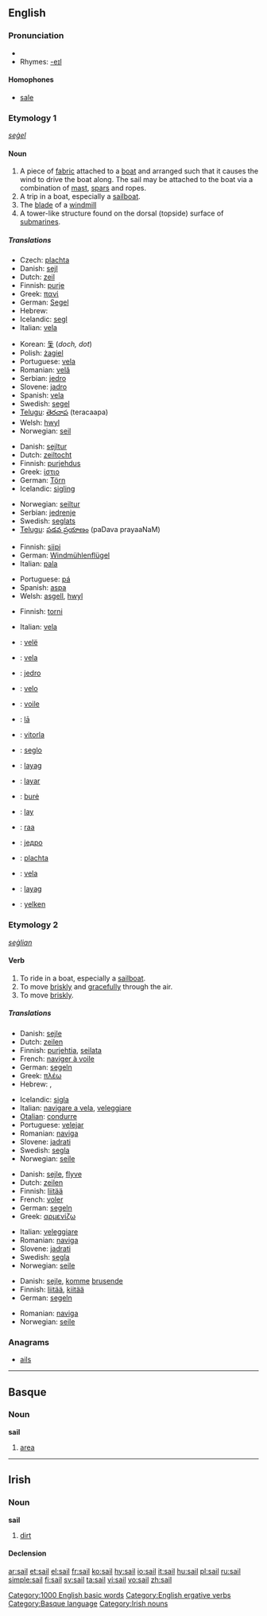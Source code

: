 {{wikipedia}}
{{see|Sail}}
==English==

===Pronunciation===
*{{audio|en-us-sail.ogg|Audio (US)}}
*Rhymes: [[Rhymes:English:-eɪl|-eɪl]]

====Homophones====
*[[sale]]

===Etymology 1===
{{OE.}} ''[[seġel]]''

====Noun====
{{en-noun}}

# A piece of [[fabric]] attached to a [[boat]] and arranged such that it causes the wind to drive the boat along.  The sail may be attached to the boat via a combination of [[mast]], [[spar]]s and ropes.
# A trip in a boat, especially a [[sailboat]].
# The [[blade]] of a [[windmill]]
# A tower-like structure found on the dorsal (topside) surface of [[submarine]]s.

=====Translations=====
{{trans-top|a piece of fabric attached to a boat}}
*Czech: [[plachta]] {{f}}
*Danish: [[sejl]] {{n}}
*Dutch: [[zeil]] {{n}}
*Finnish: [[purje]]
*Greek: [[πανί]] {{n}}
*German: [[Segel]] {{n}}
*Hebrew: {{he-translation|מפרש|mifrás}} {{m}}
*Icelandic: [[segl]] {{n}}
*Italian: [[vela]] {{f}}
{{trans-mid}}
*Korean: [[돛]] (''doch, dot'')
*Polish: [[żagiel]] {{m}}
*Portuguese: [[vela]] {{f}}
*Romanian: [[velă]] {{f}}
*Serbian: [[jedro]] {{n}}
*Slovene: [[jadro]] {{n}}
*Spanish: [[vela]] {{f}}
*Swedish: [[segel]] {{n}}
*[[Telugu]]: [[తెరచాప]] (teracaapa)
*Welsh: [[hwyl]]
*Norwegian: [[seil]]
{{trans-bottom}}

{{trans-top|a trip in a boat}}
*Danish: [[sejltur]] {{c}}
*Dutch: [[zeiltocht]] {{f}}
*Finnish: [[purjehdus]]
*Greek: [[ίστιο]] {{n}}
*German: [[Törn]] {{m}}
*Icelandic: [[sigling]] {{f}}
{{trans-mid}}
*Norwegian: [[seiltur]]
*Serbian: [[jedrenje]]
*Swedish: [[seglats]] {{c}}
*[[Telugu]]: [[పడవ ప్రయాణం]] (paDava prayaaNaM)
{{trans-bottom}}

{{trans-top|the blade of a windmill}}
*Finnish: [[siipi]]
*German: [[Windmühlenflügel]] {{m}}
*Italian: [[pala]]
{{trans-mid}}
*Portuguese: [[pá]] {{f}}
*Spanish: [[aspa]] {{f}}
*Welsh: [[asgell]], [[hwyl]]
{{trans-bottom}}

{{trans-top|a tower-like structure found on the topside of a submarine}}
*Finnish: [[torni]]
{{trans-mid}}
*Italian: [[vela]] {{f}}
{{trans-bottom}}

{{checktrans}}
{{trans-top|translations to be checked}}
*{{ttbc|Albanian}}: [[velë]] {{f}}
*{{ttbc|Catalan}}: [[vela]] {{f}}
*{{ttbc|Croatian}}: [[jedro]]
*{{ttbc|Esperanto}}: [[velo]]
*{{ttbc|French}}: [[voile]]
*{{ttbc|Hawaiian}}: [[lā]]
*{{ttbc|Hungarian}}: [[vitorla]]
*{{ttbc|Ido}}: [[seglo]]
*{{ttbc|Ilocano}}: [[layag]]
*{{ttbc|Indonesian}}: [[layar]]
{{trans-mid}}
*{{ttbc|Lithuanian}}: [[burė]]
*{{ttbc|Malagasy}}: [[lay]]
*{{ttbc|Maori}}: [[raa]]
*{{ttbc|Serbian}}: [[једро]] {{n}}
*{{ttbc|Slovak}}: [[plachta]]
*{{ttbc|Spanish}}: [[vela]] {{f}}
*{{ttbc|Tagalog}}: [[layag]]
*{{ttbc|Turkish}}: [[yelken]]
{{trans-bottom}}

===Etymology 2===
{{OE.}} ''[[seġlian]]''

====Verb====
{{en-verb}}

# To ride in a boat, especially a [[sailboat]].
# To move [[briskly]] and [[gracefully]] through the air.
# To move [[briskly]].

=====Translations=====
{{trans-top|to ride in a boat, esp. sailboat}}
*Danish: [[sejle]]
*Dutch: [[zeilen]]
*Finnish: [[purjehtia]], [[seilata]]
*French: [[naviger à voile]]
*German: [[segeln]]
*Greek: [[πλέω]]
*Hebrew: {{he-translation|לשוט|lashút}}, {{he-translation|להפליג|lehaflíg}}
{{trans-mid}}
*Icelandic: [[sigla]]
*Italian: [[navigare a vela]], [[veleggiare]]
*[[Otalian]]: [[condurre]]
*Portuguese: [[velejar]]
*Romanian: [[naviga]]
*Slovene: [[jadrati]]
*Swedish: [[segla]]
*Norwegian: [[seile]]
{{trans-bottom}}

{{trans-top|to move briskly and gracefully through the air}}
*Danish: [[sejle]], [[flyve]]
*Dutch: [[zeilen]]
*Finnish: [[liitää]]
*French: [[voler]]
*German: [[segeln]]
*Greek: [[αρμενίζω]]
{{trans-mid}}
*Italian: [[veleggiare]]
*Romanian: [[naviga]]
*Slovene: [[jadrati]]
*Swedish: [[segla]]
*Norwegian: [[seile]]
{{trans-bottom}}

{{trans-top|to move briskly}}
*Danish: [[sejle]], [[komme]] [[bruse]]nde
*Finnish: [[liitää]], [[kiitää]]
*German: [[segeln]]
{{trans-mid}}
*Romanian: [[naviga]]
*Norwegian: [[seile]]
{{trans-bottom}}

===Anagrams===
*[[ails]]

[[Category:1000 English basic words]]
[[Category:English ergative verbs]]

----

==Basque==

===Noun===
'''sail'''

# [[area]]

[[Category:Basque language]]

----

==Irish==

===Noun===
'''sail''' {{f}}

# [[dirt]]

====Declension====
{{ga noun f2 nopl|sa|il|ile}}

[[Category:Irish nouns]]

[[ar:sail]]
[[et:sail]]
[[el:sail]]
[[fr:sail]]
[[ko:sail]]
[[hy:sail]]
[[io:sail]]
[[it:sail]]
[[hu:sail]]
[[pl:sail]]
[[ru:sail]]
[[simple:sail]]
[[fi:sail]]
[[sv:sail]]
[[ta:sail]]
[[vi:sail]]
[[vo:sail]]
[[zh:sail]]